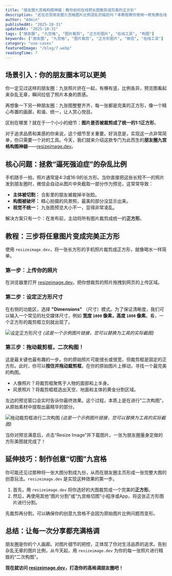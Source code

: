 ```yaml
---
title: "朋友圈九宫格构图神器：教你如何在线把长图裁剪成完美的正方形"
description: "还在忍受朋友圈九宫格图片比例混乱的尴尬吗？本教程教你使用一款免费在线工具，轻松将任何长图、宽图裁剪成完美的1:1正方形，让你的朋友圈瞬间变得整齐又有格调。"
author: "Admin"
publishedAt: "2025-10-31"
updatedAt: "2025-10-31"
tags: ["朋友圈", "九宫格", "图片裁剪", "正方形图片", "在线工具", "构图"]
keywords: ["朋友圈", "九宫格", "图片裁剪", "正方形图片", "微信", "在线工具"]
category: "use-cases"
featuredImage: "/blog/7.webp"
readingTime: 7
---
```


## 场景引入：你的朋友圈本可以更美

你一定见过这样的朋友圈：九张照片挤在一起，有横有竖，比例各异，预览图看起来杂乱无章，瞬间拉低了照片本身的质感。 

再想象一下另一种朋友圈：九张图整整齐齐，每一张都是完美的正方形，像一个精心布置的画廊，和谐、统一，让人赏心悦目。 

区别在哪里？就在于一个小小的细节：**图片是否被裁剪成了统一的1:1正方形**。

对于追求品质和美感的你来说，这个细节至关重要。好消息是，实现这一点非常简单，你只需要一个对的工具。今天，我们就来介绍这款专门为此而生的**朋友圈九宫格构图神器**——[resizeimage.dev](https://resizeimage.dev)。

## 核心问题：拯救“逼死强迫症”的杂乱比例

手机随手一拍，照片通常是4:3或16:9的长方形。当你直接把这些长短不一的照片发到朋友圈时，微信会自动从图片中央截取一部分作为预览，这常常导致：

*   **主体被切割：** 合影里的朋友被裁掉半张脸。
*   **构图被破坏：** 精心拍摄的风景照，最美的部分没显示出来。
*   **视觉不统一：** 九张图预览大小不一，显得非常凌乱。

解决方案只有一个：在发布前，主动将所有图片裁剪成统一的**正方形**。

## 教程：三步将任意图片变成完美正方形

使用 `resizeimage.dev`，将一张长方形的手机照片裁剪成正方形，就像喝水一样简单。

### 第一步：上传你的照片

在浏览器里打开 [resizeimage.dev](https://resizeimage.dev)。把你想裁剪的照片拖拽到网页的上传区域。

### 第二步：设定正方形尺寸

在右侧的功能区，选择 **"Dimensions"** （尺寸）模式。为了保证清晰度，我们可以输入一个常见的社交媒体尺寸，例如 **宽度 `1080` 像素，高度 `1080` 像素**。看，一个正方形的裁剪框立刻就出现了。

![设定正方形尺寸](https://example.com/set-square-dimensions-zh.jpg)
*(这是一个示例图片链接，您可以替换为工具的实际截图)*

### 第三步：拖动裁剪框，二次构图！

这是最关键也最有趣的一步。你的原始照片可能很长或很宽，但裁剪框是固定的正方形。此时，你可以**按住并拖动裁剪框**，在你的原始图片上移动，寻找一个最完美的构图。

*   人像照片？将裁剪框聚焦于人物的面部和上半身。
*   风景照片？将裁剪框框选出天空、地面和主体的黄金分割区域。

左边的预览窗口会实时告诉你最终效果。这个过程，本质上是在进行“二次构图”，从原始素材中提取出最精华的部分。

![拖动裁剪框进行二次构图](https://example.com/secondary-composition-zh.jpg)
*(这是一个示例图片链接，您可以替换为工具的实际截图)*

当你对预览满意后，点击“Resize Image”并下载图片。一张为朋友圈量身定做的方形美图就完成了！

## 延伸技巧：制作创意“切图”九宫格

你可能还见过那种将一张大图分割成九份，从而在朋友圈主页形成一张完整大图的创意玩法。`resizeimage.dev` 是实现这种效果的第一步。

1.  首先，用 `resizeimage.dev` 将你选好的大图裁剪成一个完美的**正方形**。
2.  然后，再使用其他“图片分割”或“九宫格切图”小程序或App，将这张正方形图片进行分割。

先裁剪再分割，可以确保你的创意九宫格不会因为原始图片比例问题而变形。

## 总结：让每一次分享都充满格调

朋友圈是你的个人画廊。对图片细节的把控，正体现了你对生活品质的追求。告别杂乱无章的图片比例，从今天起，用 `resizeimage.dev` 为你的每一张照片进行精致的“二次构图”。

**现在就访问 [resizeimage.dev](https://resizeimage.dev)，打造你的高格调朋友圈吧！**
